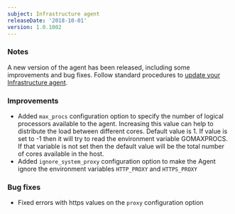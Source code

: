 ```yaml
---
subject: Infrastructure agent
releaseDate: '2018-10-01'
version: 1.0.1002
---
```


### Notes

A new version of the agent has been released, including some improvements and bug fixes. Follow standard procedures to [update your Infrastructure agent](/docs/infrastructure/new-relic-infrastructure/installation/update-infrastructure-agent).

### Improvements

* Added `max_procs` configuration option to specify the number of logical processors available to the agent. Increasing this value can help to distribute the load between different cores. Default value is 1. If value is set to -1 then it will try to read the environment variable GOMAXPROCS. If that variable is not set then the default value will be the total number of cores available in the host.
* Added `ignore_system_proxy` configuration option to make the Agent ignore the environment variables `HTTP_PROXY` and `HTTPS_PROXY`

### Bug fixes

* Fixed errors with https values on the `proxy` configuration option
